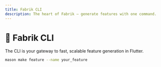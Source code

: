 ```yaml
---
title: Fabrik CLI
description: The heart of Fabrik — generate features with one command.
---
```


# 🧰 Fabrik CLI

The CLI is your gateway to fast, scalable feature generation in Flutter.

```bash
mason make feature --name your_feature
```
